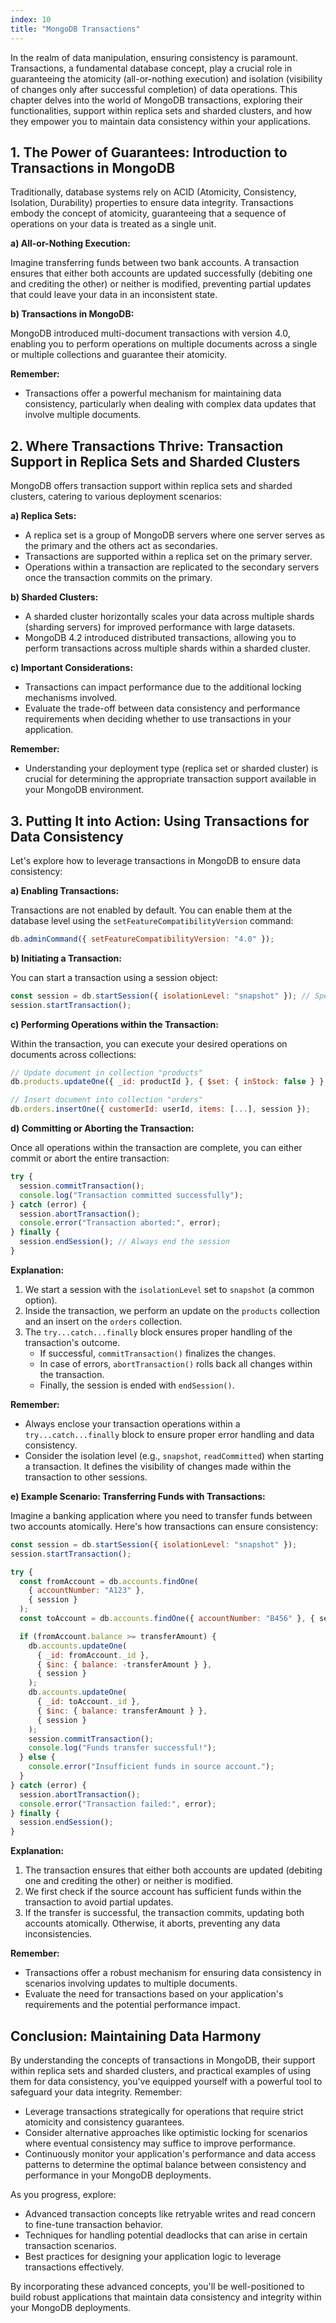 ```yaml
---
index: 10
title: "MongoDB Transactions"
---
```


In the realm of data manipulation, ensuring consistency is paramount. Transactions, a fundamental database concept, play a crucial role in guaranteeing the atomicity (all-or-nothing execution) and isolation (visibility of changes only after successful completion) of data operations. This chapter delves into the world of MongoDB transactions, exploring their functionalities, support within replica sets and sharded clusters, and how they empower you to maintain data consistency within your applications.

## 1. The Power of Guarantees: Introduction to Transactions in MongoDB

Traditionally, database systems rely on ACID (Atomicity, Consistency, Isolation, Durability) properties to ensure data integrity. Transactions embody the concept of atomicity, guaranteeing that a sequence of operations on your data is treated as a single unit.

**a) All-or-Nothing Execution:**

Imagine transferring funds between two bank accounts. A transaction ensures that either both accounts are updated successfully (debiting one and crediting the other) or neither is modified, preventing partial updates that could leave your data in an inconsistent state.

**b) Transactions in MongoDB:**

MongoDB introduced multi-document transactions with version 4.0, enabling you to perform operations on multiple documents across a single or multiple collections and guarantee their atomicity.

**Remember:**

- Transactions offer a powerful mechanism for maintaining data consistency, particularly when dealing with complex data updates that involve multiple documents.

## 2. Where Transactions Thrive: Transaction Support in Replica Sets and Sharded Clusters

MongoDB offers transaction support within replica sets and sharded clusters, catering to various deployment scenarios:

**a) Replica Sets:**

- A replica set is a group of MongoDB servers where one server serves as the primary and the others act as secondaries.
- Transactions are supported within a replica set on the primary server.
- Operations within a transaction are replicated to the secondary servers once the transaction commits on the primary.

**b) Sharded Clusters:**

- A sharded cluster horizontally scales your data across multiple shards (sharding servers) for improved performance with large datasets.
- MongoDB 4.2 introduced distributed transactions, allowing you to perform transactions across multiple shards within a sharded cluster.

**c) Important Considerations:**

- Transactions can impact performance due to the additional locking mechanisms involved.
- Evaluate the trade-off between data consistency and performance requirements when deciding whether to use transactions in your application.

**Remember:**

- Understanding your deployment type (replica set or sharded cluster) is crucial for determining the appropriate transaction support available in your MongoDB environment.

## 3. Putting It into Action: Using Transactions for Data Consistency

Let's explore how to leverage transactions in MongoDB to ensure data consistency:

**a) Enabling Transactions:**

Transactions are not enabled by default. You can enable them at the database level using the `setFeatureCompatibilityVersion` command:

```javascript
db.adminCommand({ setFeatureCompatibilityVersion: "4.0" });
```

**b) Initiating a Transaction:**

You can start a transaction using a session object:

```javascript
const session = db.startSession({ isolationLevel: "snapshot" }); // Specify isolation level
session.startTransaction();
```

**c) Performing Operations within the Transaction:**

Within the transaction, you can execute your desired operations on documents across collections:

```javascript
// Update document in collection "products"
db.products.updateOne({ _id: productId }, { $set: { inStock: false } }, { session });

// Insert document into collection "orders"
db.orders.insertOne({ customerId: userId, items: [...], session });
```

**d) Committing or Aborting the Transaction:**

Once all operations within the transaction are complete, you can either commit or abort the entire transaction:

```javascript
try {
  session.commitTransaction();
  console.log("Transaction committed successfully");
} catch (error) {
  session.abortTransaction();
  console.error("Transaction aborted:", error);
} finally {
  session.endSession(); // Always end the session
}
```

**Explanation:**

1. We start a session with the `isolationLevel` set to `snapshot` (a common option).
2. Inside the transaction, we perform an update on the `products` collection and an insert on the `orders` collection.
3. The `try...catch...finally` block ensures proper handling of the transaction's outcome.
   - If successful, `commitTransaction()` finalizes the changes.
   - In case of errors, `abortTransaction()` rolls back all changes within the transaction.
   - Finally, the session is ended with `endSession()`.

**Remember:**

- Always enclose your transaction operations within a `try...catch...finally` block to ensure proper error handling and data consistency.
- Consider the isolation level (e.g., `snapshot`, `readCommitted`) when starting a transaction. It defines the visibility of changes made within the transaction to other sessions.

**e) Example Scenario: Transferring Funds with Transactions:**

Imagine a banking application where you need to transfer funds between two accounts atomically. Here's how transactions can ensure consistency:

```javascript
const session = db.startSession({ isolationLevel: "snapshot" });
session.startTransaction();

try {
  const fromAccount = db.accounts.findOne(
    { accountNumber: "A123" },
    { session }
  );
  const toAccount = db.accounts.findOne({ accountNumber: "B456" }, { session });

  if (fromAccount.balance >= transferAmount) {
    db.accounts.updateOne(
      { _id: fromAccount._id },
      { $inc: { balance: -transferAmount } },
      { session }
    );
    db.accounts.updateOne(
      { _id: toAccount._id },
      { $inc: { balance: transferAmount } },
      { session }
    );
    session.commitTransaction();
    console.log("Funds transfer successful!");
  } else {
    console.error("Insufficient funds in source account.");
  }
} catch (error) {
  session.abortTransaction();
  console.error("Transaction failed:", error);
} finally {
  session.endSession();
}
```

**Explanation:**

1. The transaction ensures that either both accounts are updated (debiting one and crediting the other) or neither is modified.
2. We first check if the source account has sufficient funds within the transaction to avoid partial updates.
3. If the transfer is successful, the transaction commits, updating both accounts atomically. Otherwise, it aborts, preventing any data inconsistencies.

**Remember:**

- Transactions offer a robust mechanism for ensuring data consistency in scenarios involving updates to multiple documents.
- Evaluate the need for transactions based on your application's requirements and the potential performance impact.

## Conclusion: Maintaining Data Harmony

By understanding the concepts of transactions in MongoDB, their support within replica sets and sharded clusters, and practical examples of using them for data consistency, you've equipped yourself with a powerful tool to safeguard your data integrity. Remember:

- Leverage transactions strategically for operations that require strict atomicity and consistency guarantees.
- Consider alternative approaches like optimistic locking for scenarios where eventual consistency may suffice to improve performance.
- Continuously monitor your application's performance and data access patterns to determine the optimal balance between consistency and performance in your MongoDB deployments.

As you progress, explore:

- Advanced transaction concepts like retryable writes and read concern to fine-tune transaction behavior.
- Techniques for handling potential deadlocks that can arise in certain transaction scenarios.
- Best practices for designing your application logic to leverage transactions effectively.

By incorporating these advanced concepts, you'll be well-positioned to build robust applications that maintain data consistency and integrity within your MongoDB deployments.
